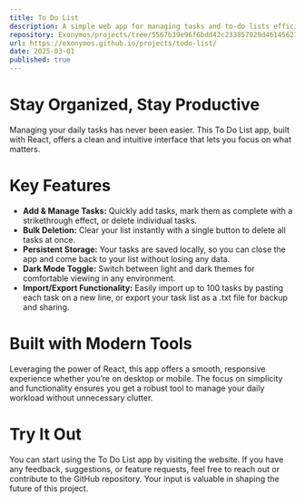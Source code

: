 ```yaml
---
title: To Do List
description: A simple web app for managing tasks and to-do lists efficiently.
repository: Exonymos/projects/tree/5567b39e96f6bdd42c233857029d461456219bf2/Todo-List
url: https://exonymos.github.io/projects/todo-list/
date: 2025-03-01
published: true
---
```



# Stay Organized, Stay Productive
Managing your daily tasks has never been easier. This To Do List app, built with React, offers a clean and intuitive interface that lets you focus on what matters.

# Key Features
- **Add & Manage Tasks:** Quickly add tasks, mark them as complete with a strikethrough effect, or delete individual tasks.
- **Bulk Deletion:** Clear your list instantly with a single button to delete all tasks at once.
- **Persistent Storage:** Your tasks are saved locally, so you can close the app and come back to your list without losing any data.
- **Dark Mode Toggle:** Switch between light and dark themes for comfortable viewing in any environment.
- **Import/Export Functionality:** Easily import up to 100 tasks by pasting each task on a new line, or export your task list as a .txt file for backup and sharing.

# Built with Modern Tools
Leveraging the power of React, this app offers a smooth, responsive experience whether you’re on desktop or mobile. The focus on simplicity and functionality ensures you get a robust tool to manage your daily workload without unnecessary clutter.

# Try It Out
You can start using the To Do List app by visiting the website. If you have any feedback, suggestions, or feature requests, feel free to reach out or contribute to the GitHub repository. Your input is valuable in shaping the future of this project.
